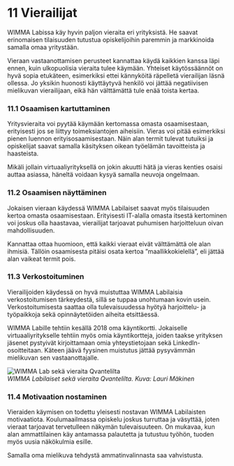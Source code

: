 # 11 Vierailijat
WIMMA Labissa käy hyvin paljon vieraita eri yrityksistä. He saavat erinomaisen tilaisuuden tutustua opiskelijoihin paremmin ja markkinoida samalla omaa yritystään.

Vieraan vastaanottamisen perusteet kannattaa käydä kaikkien kanssa läpi ennen, kuin ulkopuolisia vieraita tulee käymään. Yhteiset käytössäännöt on hyvä sopia etukäteen, esimerkiksi ettei kännyköitä räpelletä vierailijan läsnä ollessa. Jo yksikin huonosti käyttäytyvä henkilö voi jättää negatiivisen mielikuvan vierailijaan, eikä hän välttämättä tule enää toista kertaa.

### 11.1 Osaamisen kartuttaminen
Yritysvieraita voi pyytää käymään kertomassa omasta osaamisestaan, erityisesti jos se liittyy toimeksiantojen aiheisiin. Vieras voi pitää esimerkiksi pienen luennon erityisosaamisestaan. Näin alan termit tulevat tutuiksi ja opiskelijat saavat samalla käsityksen oikean työelämän tavoitteista ja haasteista.

Mikäli jollain virtuaaliyrityksellä on jokin akuutti hätä ja vieras kenties osaisi auttaa asiassa, häneltä voidaan kysyä samalla neuvoja ongelmaan.

### 11.2 Osaamisen näyttäminen
Jokaisen vieraan käydessä WIMMA Labilaiset saavat myös tilaisuuden kertoa omasta osaamisestaan. Erityisesti IT-alalla omasta itsestä kertominen voi joskus olla haastavaa, vierailijat tarjoavat puhumisen harjoitteluun oivan mahdollisuuden.

Kannattaa ottaa huomioon, että kaikki vieraat eivät välttämättä ole alan ihmisiä. Tällöin osaamisesta pitäisi osata kertoa ”maallikkokielellä”, eli jättää alan vaikeat termit pois.

### 11.3 Verkostoituminen
Vierailijoiden käydessä on hyvä muistuttaa WIMMA Labilaisia verkostoitumisen tärkeydestä, sillä se tuppaa unohtumaan kovin usein. Verkostoitumisesta saattaa olla tulevaisuudessa hyötyä harjoittelu- ja työpaikkoja sekä opinnäytetöiden aiheita etsittäessä.

WIMMA Labille tehtiin kesällä 2018 oma käyntikortti. Jokaiselle virtuaaliyritykselle tehtiin myös omia käyntikortteja, joiden taakse yrityksen jäsenet pystyivät kirjoittamaan omia yhteystietojaan sekä LinkedIn-osoitteitaan. Käteen jäävä fyysinen muistutus jättää pysyvämmän mielikuvan sen vastaanottajalle.

![WIMMA Lab sekä vieraita Qvantelilta](/assets/Black-Book-Images/image030.jpg)  
*WIMMA Labilaiset sekä vieraita Qvantelilta. Kuva: Lauri Mäkinen*

### 11.4 Motivaation nostaminen

Vieraiden käymisen on todettu yleisesti nostavan WIMMA Labilaisten motivaatiota. Koulumaailmassa opiskelu joskus turruttaa ja väsyttää, joten vieraat tarjoavat tervetulleen näkymän tulevaisuuteen. On mukavaa, kun alan ammattilainen käy antamassa palautetta ja tutustuu työhön, tuoden myös uusia näkökulmia esille.

Samalla oma mielikuva tehdystä ammatinvalinnasta saa vahvistusta.

